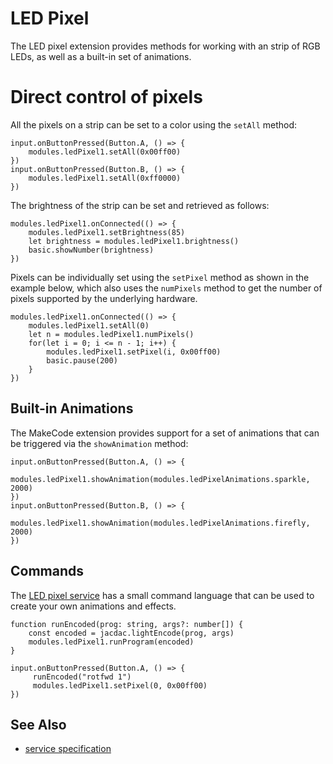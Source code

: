 # LED Pixel

The LED pixel extension provides methods for working with
an strip of RGB LEDs, as well as a built-in set of animations.

# Direct control of pixels

All the pixels on a strip can be set to a color using the `setAll` method:

```blocks
input.onButtonPressed(Button.A, () => {
    modules.ledPixel1.setAll(0x00ff00)
})
input.onButtonPressed(Button.B, () => {
    modules.ledPixel1.setAll(0xff0000)
})
```

The brightness of the strip can be set and retrieved as follows:

```blocks
modules.ledPixel1.onConnected(() => {
    modules.ledPixel1.setBrightness(85)
    let brightness = modules.ledPixel1.brightness()
    basic.showNumber(brightness)
})
```

Pixels can be individually set using the `setPixel` method as shown in the
example below, which also uses the `numPixels` method to get the number
of pixels supported by the underlying hardware.

```blocks
modules.ledPixel1.onConnected(() => {
    modules.ledPixel1.setAll(0)
    let n = modules.ledPixel1.numPixels()
    for(let i = 0; i <= n - 1; i++) {
        modules.ledPixel1.setPixel(i, 0x00ff00)
        basic.pause(200)
    }
})
```

## Built-in Animations

The MakeCode extension provides support for a set of animations
that can be triggered via the `showAnimation` method:
```blocks
input.onButtonPressed(Button.A, () => {
    modules.ledPixel1.showAnimation(modules.ledPixelAnimations.sparkle, 2000)
})
input.onButtonPressed(Button.B, () => {
    modules.ledPixel1.showAnimation(modules.ledPixelAnimations.firefly, 2000)
})
```

## Commands

The [LED pixel service](https://microsoft.github.io/jacdac-docs/services/ledpixel) has
a small command language that can be used to create your own animations
and effects.

```blocks
function runEncoded(prog: string, args?: number[]) {
    const encoded = jacdac.lightEncode(prog, args)
    modules.ledPixel1.runProgram(encoded)
}

input.onButtonPressed(Button.A, () => {
     runEncoded("rotfwd 1")
     modules.ledPixel1.setPixel(0, 0x00ff00)
})
```

## See Also

- [service specification](/services/ledpixel/)
